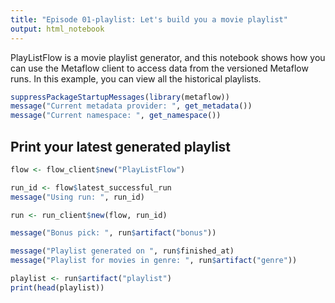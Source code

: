 ```yaml
---
title: "Episode 01-playlist: Let's build you a movie playlist"
output: html_notebook
---
```


PlayListFlow is a movie playlist generator, and this notebook shows how you can use the Metaflow client to access data from the versioned Metaflow runs. In this example, you can view all the historical playlists.

```r
suppressPackageStartupMessages(library(metaflow))
message("Current metadata provider: ", get_metadata())
message("Current namespace: ", get_namespace())
```

## Print your latest generated playlist
```r
flow <- flow_client$new("PlayListFlow")

run_id <- flow$latest_successful_run
message("Using run: ", run_id)

run <- run_client$new(flow, run_id)

message("Bonus pick: ", run$artifact("bonus"))

message("Playlist generated on ", run$finished_at)
message("Playlist for movies in genre: ", run$artifact("genre"))

playlist <- run$artifact("playlist")
print(head(playlist))
```

